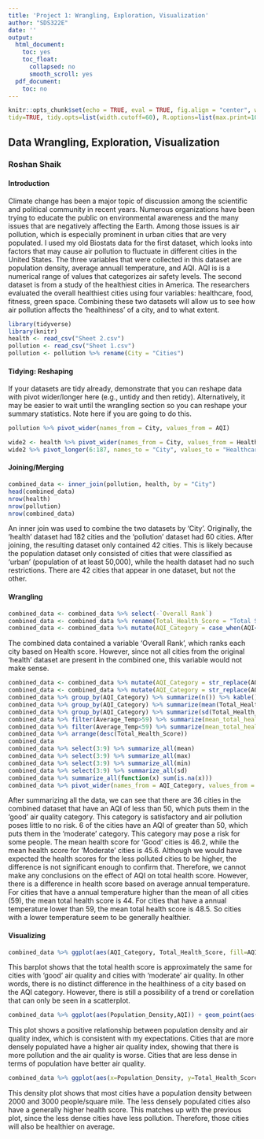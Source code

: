 ```yaml
---
title: 'Project 1: Wrangling, Exploration, Visualization'
author: "SDS322E"
date: ''
output:
  html_document:
    toc: yes
    toc_float:
      collapsed: no
      smooth_scroll: yes
  pdf_document:
    toc: no
---
```


```r
knitr::opts_chunk$set(echo = TRUE, eval = TRUE, fig.align = "center", warning = F, message = F,
tidy=TRUE, tidy.opts=list(width.cutoff=60), R.options=list(max.print=100))
```

## Data Wrangling, Exploration, Visualization

### Roshan Shaik
#### Introduction 
Climate change has been a major topic of discussion among the scientific and political community in recent years. Numerous organizations have been trying to educate the public on environmental awareness and the many issues that are negatively affecting the Earth. Among those issues is air pollution, which is especially prominent in urban cities that are very populated. I used my old Biostats data for the first dataset, which looks into factors that may cause air pollution to fluctuate in different cities in the United States. The three variables that were collected in this dataset are population density, average annuall temperature, and AQI.  AQI is  is a numerical range of values that categorizes air safety levels. The second dataset is from a study of the healthiest cities in America. The researchers evaluated the overall healthiest cities using four variables: healthcare, food, fitness, green space. Combining these two datasets will allow us to see how air pollution affects the 'healthiness' of a city, and to what extent.   

```R
library(tidyverse)
library(knitr)
health <- read_csv("Sheet 2.csv")
pollution <- read_csv("Sheet 1.csv")
pollution <- pollution %>% rename(City = "Cities")
```


#### Tidying: Reshaping

If your datasets are tidy already, demonstrate that you can reshape data with pivot wider/longer here (e.g., untidy and then retidy). Alternatively, it may be easier to wait until the wrangling section so you can reshape your summary statistics. Note here if you are going to do this.

```R
pollution %>% pivot_wider(names_from = City, values_from = AQI) 

wide2 <- health %>% pivot_wider(names_from = City, values_from = Healthcare)
wide2 %>% pivot_longer(6:187, names_to = "City", values_to = "Healthcare") %>% head()
```

    
#### Joining/Merging

```R
combined_data <- inner_join(pollution, health, by = "City")
head(combined_data)
nrow(health)
nrow(pollution)
nrow(combined_data)

```

An inner join was used to combine the two datasets by 'City'.  Originally, the 'health' dataset had 182 cities and the 'pollution' dataset had 60 cities.  After joining, the resulting dataset only contained 42 cities.  This is likely because the population dataset only consisted of cities that were classified as 'urban' (population of at least 50,000), while the health dataset had no such restrictions. There are 42 cities that appear in one dataset, but not the other. 

####  Wrangling

```R
combined_data <- combined_data %>% select(-`Overall Rank`)
combined_data <- combined_data %>% rename(Total_Health_Score = "Total Score")
combined_data <- combined_data %>% mutate(AQI_Category = case_when(AQI<=50 ~ "good", AQI>50 ~ "moderate"))
```
The combined data contained a variable 'Overall Rank', which ranks each city based on Health score.  However, since not all cities from the original 'health' dataset are present in the combined one, this variable would not make sense.
```R
combined_data <- combined_data %>% mutate(AQI_Category = str_replace(AQI_Category, "good", "Good"))
combined_data <- combined_data %>% mutate(AQI_Category = str_replace(AQI_Category, "moderate", "Moderate"))
combined_data %>% group_by(AQI_Category) %>% summarize(n()) %>% kable()
combined_data %>% group_by(AQI_Category) %>% summarize(mean(Total_Health_Score)) %>% kable()
combined_data %>% group_by(AQI_Category) %>% summarize(sd(Total_Health_Score))
combined_data %>% filter(Average_Temp>59) %>% summarize(mean_total_health_score = mean(Total_Health_Score)) %>% kable()
combined_data %>% filter(Average_Temp<59) %>% summarize(mean_total_health_score = mean(Total_Health_Score)) %>% kable()
combined_data %>% arrange(desc(Total_Health_Score))
combined_data
combined_data %>% select(3:9) %>% summarize_all(mean)
combined_data %>% select(3:9) %>% summarize_all(max)
combined_data %>% select(3:9) %>% summarize_all(min)
combined_data %>% select(3:9) %>% summarize_all(sd)
combined_data %>% summarize_all(function(x) sum(is.na(x)))
combined_data %>% pivot_wider(names_from = AQI_Category, values_from = Total_Health_Score)
```

After summarizing all the data, we can see that there are 36 cities in the combined dataset that have an AQI of less than 50, which puts them in the 'good' air quality category. This category is satisfactory and air pollution poses little to no risk. 6 of the cities have an AQI of greater than 50, which puts them in the 'moderate' category. This category may pose a risk for some people.  The mean health score for 'Good' cities is 46.2, while the mean health score for 'Moderate' cities is 45.6.  Although we would have expected the health scores for the less polluted cities to be higher, the difference is not significant enough to confirm that. Therefore, we cannot make any conclusions on the effect of AQI on total health score.  However, there is a difference in health score based on average annual temperature. For cities that have a annual temperature higher than the mean of all cities (59), the mean total health score is 44.  For cities that have a annual temperature lower than 59, the mean total health score is 48.5.  So cities with a lower temperature seem to be generally healthier.  


#### Visualizing

```R
combined_data %>% ggplot(aes(AQI_Category, Total_Health_Score, fill=AQI_Category)) + geom_bar(stat = "summary", fun=mean) + xlab("Air Quality Index Category") + ylab("Total Health Score") + geom_errorbar(stat="summary", width=0.4) + ggtitle("AQI Category vs. Health Score") + theme(plot.title = element_text(hjust = 0.5)) + theme(plot.title = element_text(face = "bold")) + scale_fill_manual(values = c(Good="LightGreen",Moderate="LightYellow"))
```

This barplot shows that the total health score is approximately the same for cities with 'good' air quality and cities with 'moderate' air quality.  In other words, there is no distinct difference in the healthiness of a city based on the AQI category. However, there is still a possibility of a trend or corellation that can only be seen in a scatterplot. 

```R
combined_data %>% ggplot(aes(Population_Density,AQI)) + geom_point(aes(color=AQI_Category, size=1)) + xlab("Population Density") + ylab("Air Quality Index") + geom_smooth(method = "lm", color="green") + ggtitle("Population Density vs. AQI") + theme(plot.title = element_text(hjust = 0.5)) + theme(plot.title = element_text(face = "bold")) 
```

This plot shows a positive relationship between population density and air quality index, which is consistent with my expectations. Cities that are more densely populated have a higher air quality index, showing that there is more pollution and the air quality is worse.  Cities that are less dense in terms of population have better air quality. 

```R
combined_data %>% ggplot(aes(x=Population_Density, y=Total_Health_Score)) + geom_density2d_filled() + geom_jitter(size=0.5) + xlab("Population Density") + ylab("Total Health Score") + ggtitle("Population Density vs. Health Score") + theme(plot.title = element_text(hjust = 0.5)) + theme(plot.title = element_text(face = "bold"))
```

This density plot shows that most cities have a population density between 2000 and 3000 people/square mile.  The less densely populated cities also have a generally higher health score.  This matches up with the previous plot, since the less dense cities have less pollution. Therefore, those cities will also be healthier on average. 
